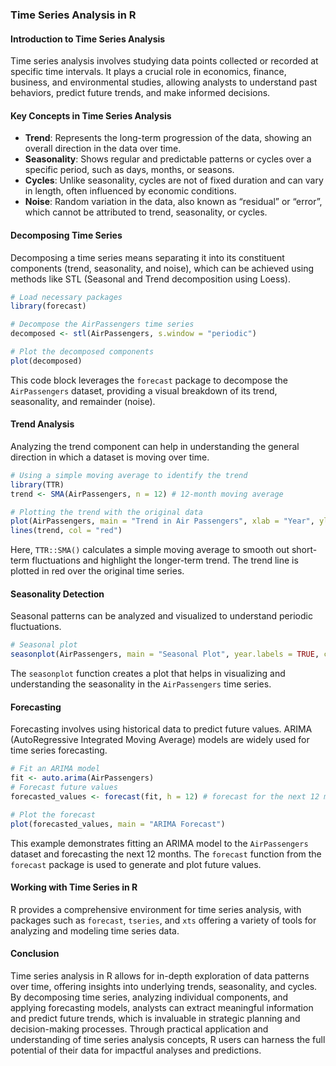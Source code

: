 ### Time Series Analysis in R

#### Introduction to Time Series Analysis

Time series analysis involves studying data points collected or recorded at specific time intervals. It plays a crucial role in economics, finance, business, and environmental studies, allowing analysts to understand past behaviors, predict future trends, and make informed decisions.

#### Key Concepts in Time Series Analysis

-   **Trend**: Represents the long-term progression of the data, showing an overall direction in the data over time.
-   **Seasonality**: Shows regular and predictable patterns or cycles over a specific period, such as days, months, or seasons.
-   **Cycles**: Unlike seasonality, cycles are not of fixed duration and can vary in length, often influenced by economic conditions.
-   **Noise**: Random variation in the data, also known as "residual" or "error", which cannot be attributed to trend, seasonality, or cycles.

#### Decomposing Time Series

Decomposing a time series means separating it into its constituent components (trend, seasonality, and noise), which can be achieved using methods like STL (Seasonal and Trend decomposition using Loess).

```r
# Load necessary packages
library(forecast)

# Decompose the AirPassengers time series
decomposed <- stl(AirPassengers, s.window = "periodic")

# Plot the decomposed components
plot(decomposed)
```

This code block leverages the `forecast` package to decompose the `AirPassengers` dataset, providing a visual breakdown of its trend, seasonality, and remainder (noise).

#### Trend Analysis

Analyzing the trend component can help in understanding the general direction in which a dataset is moving over time.

```r
# Using a simple moving average to identify the trend
library(TTR)
trend <- SMA(AirPassengers, n = 12) # 12-month moving average

# Plotting the trend with the original data
plot(AirPassengers, main = "Trend in Air Passengers", xlab = "Year", ylab = "Number of Passengers")
lines(trend, col = "red")
```

Here, `TTR::SMA()` calculates a simple moving average to smooth out short-term fluctuations and highlight the longer-term trend. The trend line is plotted in red over the original time series.

#### Seasonality Detection

Seasonal patterns can be analyzed and visualized to understand periodic fluctuations.

```r
# Seasonal plot
seasonplot(AirPassengers, main = "Seasonal Plot", year.labels = TRUE, col = rainbow(12))
```

The `seasonplot` function creates a plot that helps in visualizing and understanding the seasonality in the `AirPassengers` time series.

#### Forecasting

Forecasting involves using historical data to predict future values. ARIMA (AutoRegressive Integrated Moving Average) models are widely used for time series forecasting.

```r
# Fit an ARIMA model
fit <- auto.arima(AirPassengers)
# Forecast future values
forecasted_values <- forecast(fit, h = 12) # forecast for the next 12 months

# Plot the forecast
plot(forecasted_values, main = "ARIMA Forecast")
```

This example demonstrates fitting an ARIMA model to the `AirPassengers` dataset and forecasting the next 12 months. The `forecast` function from the `forecast` package is used to generate and plot future values.

#### Working with Time Series in R

R provides a comprehensive environment for time series analysis, with packages such as `forecast`, `tseries`, and `xts` offering a variety of tools for analyzing and modeling time series data.

#### Conclusion

Time series analysis in R allows for in-depth exploration of data patterns over time, offering insights into underlying trends, seasonality, and cycles. By decomposing time series, analyzing individual components, and applying forecasting models, analysts can extract meaningful information and predict future trends, which is invaluable in strategic planning and decision-making processes. Through practical application and understanding of time series analysis concepts, R users can harness the full potential of their data for impactful analyses and predictions.
